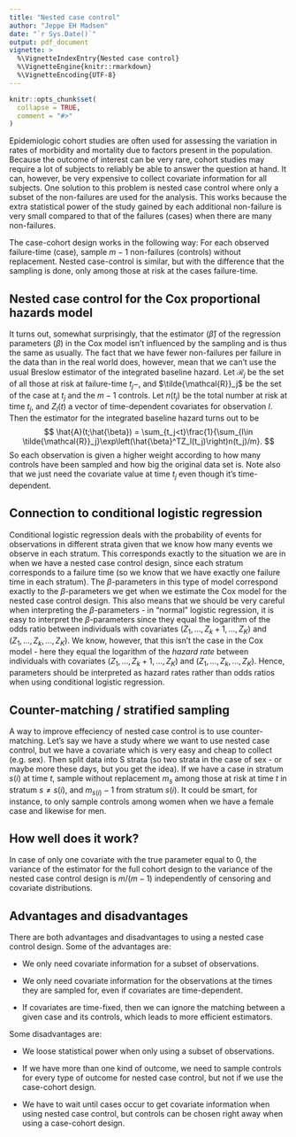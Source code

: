 ```yaml
---
title: "Nested case control"
author: "Jeppe EH Madsen"
date: "`r Sys.Date()`"
output: pdf_document
vignette: >
  %\VignetteIndexEntry{Nested case control}
  %\VignetteEngine{knitr::rmarkdown}
  %\VignetteEncoding{UTF-8}
---
```


```r
knitr::opts_chunk$set(
  collapse = TRUE,
  comment = "#>"
)
```

Epidemiologic cohort studies are often used for assessing the variation in rates of morbidity and mortality due to factors present in the population. Because the outcome of interest can be very rare, cohort studies may require a lot of subjects to reliably be able to answer the question at hand. It can, however, be very expensive to collect covariate information for all subjects. One solution to this problem is nested case control where only a subset of the non-failures are used for the analysis. This works because the extra statistical power of the study gained by each additional non-failure is very small compared to that of the failures (cases) when there are many non-failures. 

The case-cohort design works in the following way: For each observed failure-time (case), sample $m-1$ non-failures (controls) without replacement. Nested case-control is similar, but with the difference that the sampling is done, only among those at risk at the cases failure-time. 

<!--
## Visualization using Lexis diagram
The Lexis diagram plots the year of birth on the x-axis and the age on the y-axis. Someone who is born in 2000 will be represented by a diagonal line starting at (2000,0) and going through (2001,1), (2002,2) and so on. Let's say we have a group of patients as in Figure \ref{luxus}.

![\label{luxus} Lexis plot of hypothetical study.](LexisPlotRisk520190311.pdf){width=60%}

They get their diagnosis, but we don't observe anything else about them before five years after (so data is truncated?). Then we're interested in the time from the index date (first diagnosis + 5 years) until they get diagnosed with dementia. We can potentially sample an observation every time we have a star in Figure \ref{luxus}. This also means that the same person can get sampled more than once.
-->

## Nested case control for the Cox proportional hazards model
It turns out, somewhat surprisingly, that the estimator $(\hat{\beta})$ of the regression parameters $(\beta)$ in the Cox model isn't influenced by the sampling and is thus the same as usually. The fact that we have fewer non-failures per failure in the data than in the real world does, however, mean that we can't use the usual Breslow estimator of the integrated baseline hazard. Let $\mathcal{R}_j$ be the set of all those at risk at failure-time $t_j-$, and $\tilde{\mathcal{R}}_j$ be the set of the case at $t_j$ and the $m-1$ controls. Let $n(t_j)$ be the total number at risk at time $t_j$, and $Z_l(t)$ a vector of time-dependent covariates for observation $l$. Then the estimator for the integrated baseline hazard turns out to be
$$
\hat{A}(t;\hat{\beta}) = \sum_{t_j<t}\frac{1}{\sum_{l\in \tilde{\mathcal{R}}_j}\exp\left(\hat{\beta}^TZ_l(t_j)\right)n(t_j)/m}.
$$
So each observation is given a higher weight according to how many controls have been sampled and how big the original data set is. Note also that we just need the covariate value at time $t_j$ even though it's time-dependent. 

## Connection to conditional logistic regression
Conditional logistic regression deals with the probability of events for observations in different strata given that we know how many events we observe in each stratum. This corresponds exactly to the situation we are in when we have a nested case control design, since each stratum corresponds to a failure time (so we know that we have exactly one failure time in each stratum). The $\beta$-parameters in this type of model correspond exactly to the $\beta$-parameters we get when we estimate the Cox model for the nested case control design. This also means that we should be very careful when interpreting the $\beta$-parameters - in "normal" logistic regression, it is easy to interpret the $\beta$-parameters since they equal the logarithm of the odds ratio between individuals with covariates $(Z_1,...,Z_k+1,...,Z_K)$ and $(Z_1,...,Z_k,...,Z_K)$. We know, however, that this isn't the case in the Cox model - here they equal the logarithm of the *hazard rate* between individuals with covariates $(Z_1,...,Z_k+1,...,Z_K)$ and $(Z_1,...,Z_k,...,Z_K)$. Hence, parameters should be interpreted as hazard rates rather than odds ratios when using conditional logistic regression.

## Counter-matching / stratified sampling
A way to improve effeciency of nested case control is to use counter-matching. Let's say we have a study where we want to use nested case control, but we have a covariate which is very easy and cheap to collect (e.g. sex). Then split data into S strata (so two strata in the case of sex - or maybe more these days, but you get the idea). If we have a case in stratum $s(i)$ at time $t$, sample without replacement $m_s$ among those at risk at time $t$ in stratum $s\neq s(i)$, and $m_{s(i)}-1$ from stratum $s(i)$. It could be smart, for instance, to only sample controls among women when we have a female case and likewise for men.      

## How well does it work?
In case of only one covariate with the true parameter equal to 0, the variance of the estimator for the full cohort design to the variance of the nested case control design is $m/(m-1)$ independently of censoring and covariate distributions. <!--Things get more complicated in other situations, and different simulations have given different results..

What if we have other covariates and/or the true parameter is different from 0?

Let's say we have a simple setup: two binary variables - one for treatment and another for sex. Let's say 10 \% of patients are treated in the study. We let the censoring times equal the 1 \% quantile of the failure times so that we have exactly 99 \% censoring (so we have type 2 censoring). We use 5 controls per case (so $m=6$) for the nested case control design. We simulate 5000 observations and repeat the simulation 1000 times. 

The true model used for the simulations is a Cox-Weibull model of the form:
$$
\lambda(t) = Y(t)\alpha_0(t)\exp(\beta_1 X_{\text{treat}} + \beta_2 X_{\text{sex}})
$$
with $\beta_{\text{treat}} = \beta_{\text{sex}} = 0.2$, scale parameter equal to 1/100, and shape parameter equal to 2. 
Precision is here defined as standard error of parameter estimate, so relative precision is the standard error of the parameter estimate using nested case control devided by the standard error of the parameter estimate using the Cox model. 

How does the relative precision depend on the sample size? The simulation has been run with sample sizes of 5000, 25000, and 100000 observations leading to median relative precisions of 1.11, 1.11, and 1.11 respectively (should have been $1.1$ if true parameter was 0 and only one covariate so not much of a difference). But the relative precision of nested case control compared to the Cox model does still not seem to depend on sample size even in the case of multiple covariates.

How does the relative precision depend on $m$, the number of sampled controls per case? The results of the simulation are summarized in Figure \ref{control}. 

![\label{control} Median relative standard error of NCC parameter estimate to full cohort parameter estimate.](ctr20190301.pdf){width=60%}

It looks a lot like $\sqrt{\frac{m}{m-1}}$ so maybe the extra covariate and the parameter different from 0 doesn't matter that much when it comes to the effect of adding additional controls. 

How does the relative precision depend on the true parameter value? The simulation has been run for parameter values of -0.4, -0.2, 0, 0.2, 0.7 and 1.4 corresponding to hazard rates of 0.67, 0.82, 1, 1.22, 2.01, and 4.06. The median relative precisions were 1.06, 1.08, 1.10, 1.11, 1.16, and 1.25 respectively so it seems like the relative precision is increasing in the value of the true parameter, which is interesting. 

This little simulation study is only one very simple scenario so we should be careful not to conclude too confidently based on it, but to make a long story short: it seems like the effectiveness of the nested case control design is not too imprecise - it lets us go from a sample size of 5000 to 300 with a standard error, which is only 11 \% higher.--> 

## Advantages and disadvantages
There are both advantages and disadvantages to using a nested case control design. Some of the advantages are:

- We only need covariate information for a subset of observations.

- We only need covariate information for the observations at the times they are sampled for, even if covariates are time-dependent. 

- If covariates are time-fixed, then we can ignore the matching between a given case and its controls, which leads to more efficient estimators. 

Some disadvantages are:

- We loose statistical power when only using a subset of observations.

- If we have more than one kind of outcome, we need to sample controls for every type of outcome for nested case control, but not if we use the case-cohort design.

- We have to wait until cases occur to get covariate information when using nested case control, but controls can be chosen right away when using a case-cohort design.  





